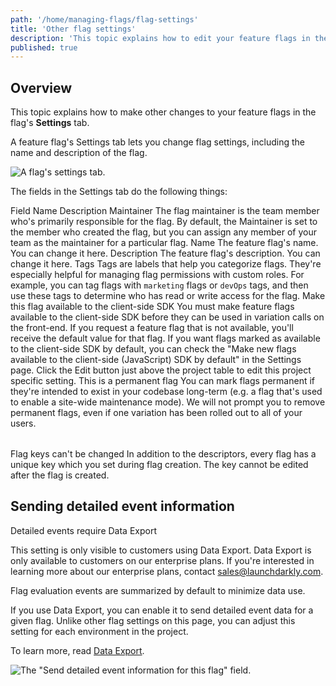```yaml
---
path: '/home/managing-flags/flag-settings'
title: 'Other flag settings'
description: 'This topic explains how to edit your feature flags in the flag''s Settings tab. A feature flag''s Settings tab lets you change flag settings, including the name and description of the flag.'
published: true
---
```


## Overview

This topic explains how to make other changes to your feature flags in the flag's **Settings** tab.

A feature flag's Settings tab lets you change flag settings, including the name and description of the flag.

![A flag's settings tab.](../../images/flag-settings.png) 


The fields in the Settings tab do the following things:

<Table>
  <TableHeader>
    <TableHeadCell>Field Name</TableHeadCell>
    <TableHeadCell>Description</TableHeadCell>
  </TableHeader>
  <TableBody>
    <TableRow>
      <TableCell>Maintainer</TableCell>
      <TableCell>
        The flag maintainer is the team member who's primarily responsible for the flag. By default, the Maintainer is
        set to the member who created the flag, but you can assign any member of your team as the maintainer for a
        particular flag.
      </TableCell>
    </TableRow>
    <TableRow>
      <TableCell>Name</TableCell>
      <TableCell>The feature flag's name. You can change it here.</TableCell>
    </TableRow>
    <TableRow>
      <TableCell>Description</TableCell>
      <TableCell>The feature flag's description. You can change it here.</TableCell>
    </TableRow>
    <TableRow>
      <TableCell>Tags</TableCell>
      <TableCell>
        Tags are labels that help you categorize flags. They're especially helpful for managing flag permissions with
        custom roles. For example, you can tag flags with <code>marketing</code> flags or <code>devOps</code> tags, and
        then use these tags to determine who has read or write access for the flag.
      </TableCell>
    </TableRow>
    <TableRow>
      <TableCell>Make this flag available to the client-side SDK</TableCell>
      <TableCell>
        You must make feature flags available to the client-side SDK before they can be used in variation calls on the
        front-end. If you request a feature flag that is not available, you'll receive the default value for that flag.
        If you want flags marked as available to the client-side SDK by default, you can check the "Make new flags
        available to the client-side (JavaScript) SDK by default" in the Settings page. Click the Edit button just above
        the project table to edit this project specific setting.
      </TableCell>
    </TableRow>
    <TableRow>
      <TableCell>This is a permanent flag</TableCell>
      <TableCell>
        You can mark flags permanent if they're intended to exist in your codebase long-term (e.g. a flag that's used to
        enable a site-wide maintenance mode). We will not prompt you to remove permanent flags, even if one variation
        has been rolled out to all of your users.
      </TableCell>
    </TableRow>
  </TableBody>
</Table>
<Callout intent="info">
  <CalloutTitle>Flag keys can't be changed</CalloutTitle>
  <CalloutDescription>
    In addition to the descriptors, every flag has a unique key which you set during flag creation. The key cannot be
    edited after the flag is created.
  </CalloutDescription>
</Callout> 

## Sending detailed event information

<Callout intent="info">
  <CalloutTitle>Detailed events require Data Export</CalloutTitle>
  <CalloutDescription>

This setting is only visible to customers using Data Export. Data Export is only available to customers on our
enterprise plans. If you're interested in learning more about our enterprise plans, contact
[sales@launchdarkly.com](mailto:sales@launchdarkly.com?Subject=Data%20Export).

  </CalloutDescription>
</Callout> 

Flag evaluation events are summarized by default to minimize data use.

If you use Data Export, you can enable it to send detailed event data for a given flag. Unlike other flag settings on this page, you can adjust this setting for each environment in the project.

To learn more, read [Data Export](/integrations/data-export).

![The "Send detailed event information for this flag" field.](../../images/env-settings-event-info.png) 

